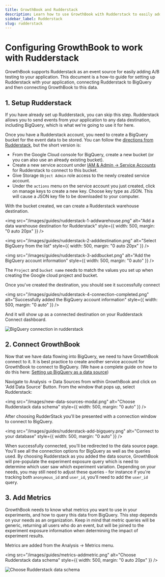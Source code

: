 ```yaml
---
title: GrowthBook and Rudderstack
description: Learn how to use GrowthBook with Rudderstack to easily add A/B testing to your application
sidebar_label: Rudderstack
slug: rudderstack
---
```


# Configuring GrowthBook to work with Rudderstack

GrowthBook supports Rudderstack as an event source for easily adding A/B testing to your application. This document is a
how-to guide for setting up Rudderstack with your application, connecting Rudderstack to BigQuery and then connecting
GrowthBook to this data.

## 1. Setup Rudderstack

If you have already set up Rudderstack, you can skip this step. Rudderstack allows you to send events from your application to any data destination, including BigQuery, which is what we're going to use it for here.

Once you have a Rudderstack account, you need to create a BigQuery bucket for the event data to be stored. You can follow the [directions from Rudderstack](https://www.rudderstack.com/docs/destinations/storage-platforms/google-cloud-storage/), but the short version is:

- From the Google Cloud console for BigQuery, create a new bucket (or you can also use an already existing bucket).
- Create a new service account under [IAM & Admin -> Service Accounts](https://console.cloud.google.com/iam-admin/serviceaccounts) for Rudderstack to connect to this bucket.
- Give Storage `Object Admin` role access to the newly created service account.
- Under the `actions` menu on the service account you just created, click on manage keys to create a new key. Choose key
  type as JSON. This will cause a JSON key file to be downloaded to your computer.

With the bucket created, we can create a Rudderstack warehouse destination.

<img
  src="/images/guides/rudderstack-1-addwarehouse.png"
  alt="Add a data warehouse destination for Rudderstack"
  style={{ width: 500, margin: "0 auto 20px" }}
/>

<img
  src="/images/guides/rudderstack-2-adddestination.png"
  alt="Select BigQuery from the list"
  style={{ width: 500, margin: "0 auto 20px" }}
/>

<img
  src="/images/guides/rudderstack-3-addbucket.png"
  alt="Add the BigQuery account information"
  style={{ width: 500, margin: "0 auto" }}
/>

The `Project` and `bucket name` needs to match the values you set up when creating the Google cloud project and bucket.

Once you've created the destination, you should see it successfully connect

<img
  src="/images/guides/rudderstack-4-connection-completed.png"
  alt="Successfully added the BigQuery account information"
  style={{ width: 500, margin: "0 auto" }}
/>

And it will show up as a connected destination on your Rudderstack Connect dashboard.

<img
  src="/images/guides/rudderstack-4.5-bigQueryDestination.png"
  alt="BigQuery connection in rudderstack"
/>

## 2. Connect GrowthBook

Now that we have data flowing into BigQuery, we need to have GrowthBook connect to it. It
is best practice to create another service account for GrowthBook to connect to BigQuery.
(We have a complete guide on how to do this here: [Setting up BigQuery as a data source](/guide/bigquery))

Navigate to Analysis -> Data Sources from within GrowthBook and click on 'Add Data Source'
Button. From the window that pops up, select Rudderstack:

<img
  src="/images/new-data-sources-modal.png"
  alt="Choose Rudderstack data schema"
  style={{ width: 500, margin: "0 auto" }}
/>

After choosing RudderStack you'll be presented with a connection window to connect to BigQuery.

<img
  src="/images/guides/rudderstack-add-bigquery.png"
  alt="Connect to your database"
  style={{ width: 500, margin: "0 auto" }}
/>

When successfully connected, you'll be redirected to the data source page. You'll see all the connection
options for BigQuery as well as the queries used. By choosing Rudderstack as you added the data source, GrowthBook
will pre-populate the experiment exposure query which is need to determine which user saw which experiment variation.
Depending on your needs, you may still need to adjust these queries - for instance if you're tracking both
`anonymous_id` and `user_id`, you'll need to add the `user_id` query.

## 3. Add Metrics

GrowthBook needs to know what metrics you want to use in your experiments, and how to query this data from BigQuery.
This step depends on your needs as an organization. Keep in mind that metric queries will be generic, returning all
users who do an event, but will be joined to the experiment exposure information when determining the impact of
experiment results.

Metrics are added from the Analysis -> Metrics menu.

<img
  src="/images/guides/metrics-addmetric.png"
  alt="Choose Rudderstack data schema"
  style={{ width: 500, margin: "0 auto 20px" }}
/>

<img
  src="/images/guides/metrics-metricoverview.png"
  alt="Choose Rudderstack data schema"
/>
